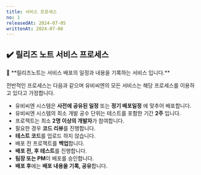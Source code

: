 ```yaml
---
title: 서비스 프로세스
no: 1
releasedAt: 2024-07-05
writtenAt: 2024-07-08
---
```



## ✔️ 릴리즈 노트 서비스 프로세스

<Hint style="etc">
📘 **릴리즈노트는 서비스 배포의 일정과 내용을 기록하는 서비스 입니다.**
</Hint>

전반적인 프로세스는 다음과 같으며 유비씨엔의 모든 서비스는 해당 프로세스를 이용하고 있다고 가정합니다.

- 유비씨엔 시스템은 **사전에 공유된 일정** 또는 **정기 배포일정** 에 맞추어 배포합니다.
- 유비씨엔 시스템의 최소 개발 공수 단위는 테스트를 포함한 기간 **2주** 입니다.
- 프로젝트는 최소 **2명 이상의 개발자**가 참여합니다.
- 필요한 경우 **코드 리뷰**를 진행합니다.
- **테스트 코드**를 업로드 하지 않습니다.
- 배포 전 프로젝트를 **백업**합니다.
- **배포 전, 후 테스트**를 진행합니다.
- **팀장 또는 PM**이 배포를 승인합니다.
- **배포 후**에는 **배포 내용을 기록, 공유**합니다.
